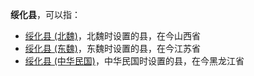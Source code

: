 '''绥化县'''，可以指：
*[[绥化县_(北魏)|绥化县 (北魏)]]，北魏时设置的县，在今山西省
*[[绥化县_(东魏)|绥化县 (东魏)]]，东魏时设置的县，在今江苏省
*[[绥化县_(中华民国)|绥化县 (中华民国)]]，中华民国时设置的县，在今黑龙江省

{{Disambig|S|Cat=三字中国县名消歧义}}